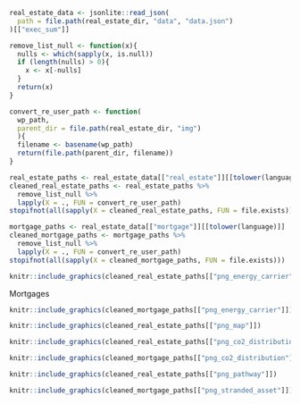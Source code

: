 ```{=latex}
\section{Real Estate \& Mortgage Results}

The Real Estate and Mortgage section allows financial institutions to measure the alignment of their Swiss real estate and mortgage portfolio with the climate target of the Swiss building sector to reach net-zero emissions in 2050. Therefore, the PACTA test assesses the CO2 emissions of your real estate and mortgage investments.<br/>
Emissions from the Swiss building stock currently account for just over a quarter of Switzerland's total CO2 emissions. New buildings are largely equipped with renewable heating systems today. By 2020, CO2 emissions from buildings as a whole should have fallen by at least 40% below 1990 levels - this target has been missed. In order to achieve the net zero target declared by the Federal Council in 2050, Switzerland's building stock must reduce its CO2 emissions more rapidly in the future, in particular by renovating existing buildings. ([Link](https://www.bafu.admin.ch/bafu/en/home/topics/climate/info-specialists/emission-reduction/reduction-targets/2050-target/climate-strategy-2050.html))

% FIXME: fix link
```

```r
real_estate_data <- jsonlite::read_json(
  path = file.path(real_estate_dir, "data", "data.json")
)[["exec_sum"]]

remove_list_null <- function(x){
  nulls <- which(sapply(x, is.null))
  if (length(nulls) > 0){
    x <- x[-nulls]
  }
  return(x)
}

convert_re_user_path <- function(
  wp_path,
  parent_dir = file.path(real_estate_dir, "img")
  ){
  filename <- basename(wp_path)
  return(file.path(parent_dir, filename))
}

real_estate_paths <- real_estate_data[["real_estate"]][[tolower(language)]]
cleaned_real_estate_paths <- real_estate_paths %>%
  remove_list_null %>%
  lapply(X = ., FUN = convert_re_user_path)
stopifnot(all(sapply(X = cleaned_real_estate_paths, FUN = file.exists)))

mortgage_paths <- real_estate_data[["mortgage"]][[tolower(language)]]
cleaned_mortgage_paths <- mortgage_paths %>%
  remove_list_null %>%
  lapply(X = ., FUN = convert_re_user_path)
stopifnot(all(sapply(X = cleaned_mortgage_paths, FUN = file.exists)))
```

```{=latex}
\begin{esbox}{Current Status}

\begin{minipage}{0.5\textwidth}
Shares of energy sources compared to all participants 

Directly held buildings
```

```r
knitr::include_graphics(cleaned_real_estate_paths[["png_energy_carrier"]])
```


Mortgages 

```r
knitr::include_graphics(cleaned_mortgage_paths[["png_energy_carrier"]])
```

```{=latex}
\end{minipage}%
\begin{minipage}{0.5\textwidth}

Geographical distribution of directly held buildings by use 

\hfill\exposureImage
```

```r
knitr::include_graphics(cleaned_real_estate_paths[["png_map"]])
```

```{=latex}
Link für Hinweise auf mögliche physische Klimarisiken: 

\href{Natural Hazards}{\url{https://map.geo.admin.ch/?topic=bafu&lang=en&bgLayer=ch.swisstopo.pixelkarte-grau&catalogNodes=825,826,843,849,851,1505}}

\end{minipage}%

\begin{minipage}{0.5\textwidth}
Distribution of the average CO\textsubscript{2} intensity of your real estate portfolio (directly held buildings) compared to peers. 

```

```r
knitr::include_graphics(cleaned_real_estate_paths[["png_co2_distribution"]])
```

```{=latex}
\end{minipage}%
\begin{minipage}{0.5\textwidth}

Distribution of the mean CO\textsubscript{2} intensity of your mortgage portfolio compared to peers. 
\hfill\alignmentImage
```


```r
knitr::include_graphics(cleaned_mortgage_paths[["png_co2_distribution"]])
```

```{=latex}
\end{minipage}%
\end{esbox}%


\begin{esbox}{Future Status}

\begin{minipage}{0.5\textwidth}
\textbf{Reduction path} of all directly held buildings with the submitted refurbishment plans. 

```

```r
knitr::include_graphics(cleaned_real_estate_paths[["png_pathway"]])
```

```{=latex}
\end{minipage}%
\begin{minipage}{0.5\textwidth}

\textbf{Proportion} of their mortgages that are above or below the reduction path for net zero by 2050
\hfill\alignmentImage
```

```r
knitr::include_graphics(cleaned_mortgage_paths[["png_stranded_asset"]])
```

```{=latex}
\end{minipage}%
\end{esbox}%
```


\newpage
